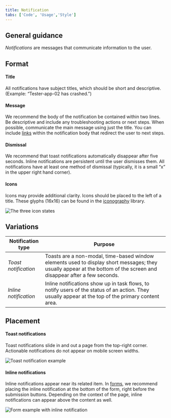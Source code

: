 ```yaml
---
title: Notification
tabs: ['Code', 'Usage','Style']
---
```

## General guidance

_Notifications_ are messages that communicate information to the user.


## Format

#### Title

All notifications have subject titles, which should be short and descriptive. (Example: “Tester-app-02 has crashed.”)

#### Message

We recommend the body of the notification be contained within two lines. Be descriptive and include any troubleshooting actions or next steps. When possible, communicate the main message using just the title. You can include [links](/components/link) within the notification body that redirect the user to next steps.

#### Dismissal

We recommend that toast notifications automatically disappear after five seconds. Inline notifications are persistent until the user dismisses them. All notifications have at least one method of dismissal (typically, it is a small “x” in the upper right hand corner).

#### Icons

Icons may provide additional clarity. Icons should be placed to the left of a title. These glyphs (16x16) can be found in the [iconography](/guidelines/iconography/library) library.




![The three icon states](images/notification-usage-1.png)



## Variations

| Notification type   | Purpose                                                                                                                                                     |
| ------------- | ----------------------------------------------------------------------------------------------------------------------------------------------------------- |
| _Toast notification_      | Toasts are a non-modal, time-based window elements used to display short messages; they usually appear at the bottom of the screen and disappear after a few seconds.                                                                                               |
| _Inline notification_  | Inline notifications show up in task flows, to notify users of the status of an action. They usually appear at the top of the primary content area. |


## Placement

#### Toast notifications

Toast notifications slide in and out a page from the top-right corner. Actionable notifications do not appear on mobile screen widths.



![Toast notification example](images/notification-usage-2.png)



#### Inline notifications

Inline notifications appear near its related item. In [forms](/components/form), we recommend placing the inline notification at the bottom of the form, right before the submission buttons. Depending on the context of the page, inline notifications can appear above the content as well.



![Form example with inline notification](images/notification-usage-3.png)



